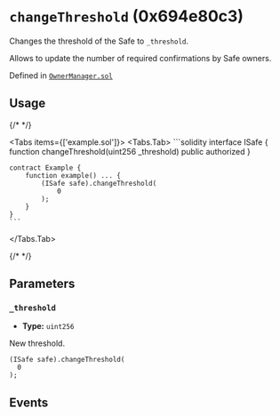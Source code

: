 
<LegacyCallout />

# `changeThreshold` (0x694e80c3)



Changes the threshold of the Safe to `_threshold`.

Allows to update the number of required confirmations by Safe owners.
<OnlySafeTxCallout />




Defined in [`OwnerManager.sol`](https://github.com/safe-global/safe-smart-account/tree/v1.3.0/contracts/base/OwnerManager.sol#L117)


## Usage

{/* <!-- vale off --> */}

<Tabs items={['example.sol']}>
  <Tabs.Tab>
    ```solidity
    interface ISafe {
        function changeThreshold(uint256 _threshold) public authorized
    }

    contract Example {
        function example() ... {
            (ISafe safe).changeThreshold(
                0
            );
        }
    }
    ```
  </Tabs.Tab>
</Tabs>

{/* <!-- vale on --> */}



## Parameters

### `_threshold`

  - **Type:** `uint256`

  New threshold.

  ```solidity focus=2
  (ISafe safe).changeThreshold(
    0
  );
  ```




## Events

<ChangedThreshold />

